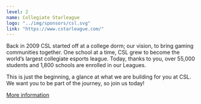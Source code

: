 ---
level: 2
name: Collegiate Starleague
logo: "../img/sponsors/csl.svg"
link: "https://www.cstarleague.com/"
---

Back in 2009 CSL started off at a college dorm; our vision, to bring gaming communities together. One school at a time, CSL grew to become the world’s largest collegiate esports league. Today, thanks to you, over 55,000 students and 1,800 schools are enrolled in our Leagues.

This is just the beginning, a glance at what we are building for you at CSL. We want you to be part of the journey, so join us today!

[More information](https://www.cstarleague.com/)
